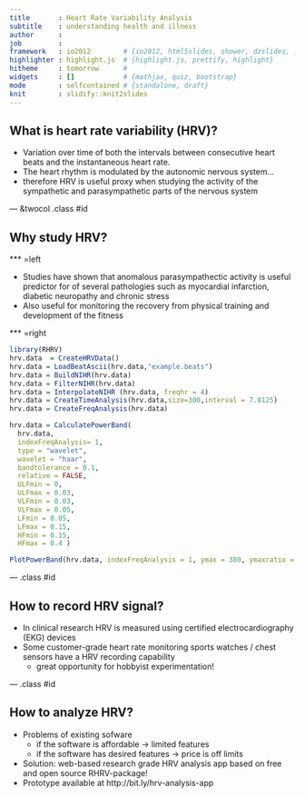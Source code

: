 ```yaml
---
title       : Heart Rate Variability Analysis
subtitle    : understanding health and illness
author      : 
job         : 
framework   : io2012        # {io2012, html5slides, shower, dzslides, ...}
highlighter : highlight.js  # {highlight.js, prettify, highlight}
hitheme     : tomorrow      # 
widgets     : []            # {mathjax, quiz, bootstrap}
mode        : selfcontained # {standalone, draft}
knit        : slidify::knit2slides
---
```


<style>
.title-slide {
  background-color: #FF4500;
  }
  
.title-slide hgroup > h1{
 font-family: 'Oswald', 'Helvetica', sanserif;
 }
 
.title-slide hgroup > h1, 
.title-slide hgroup > h2 {
  color: white ;
}

</style>

## What is heart rate variability (HRV)?

*  Variation over time of both the intervals between consecutive heart beats and the instantaneous heart rate.
*  The heart rhythm is modulated by the autonomic nervous system...
  * therefore HRV is useful proxy when studying the activity of the sympathetic and parasympathetic parts of the nervous system


--- &twocol .class #id 

## Why study HRV?

*** =left

* Studies have shown that anomalous parasympathectic activity is useful predictor for of several pathologies such as myocardial infarction, diabetic neuropathy and chronic stress
* Also useful for monitoring the recovery from physical training and development of the fitness

*** =right

```r
library(RHRV)
hrv.data  = CreateHRVData()
hrv.data = LoadBeatAscii(hrv.data,"example.beats")
hrv.data = BuildNIHR(hrv.data)
hrv.data = FilterNIHR(hrv.data)
hrv.data = InterpolateNIHR (hrv.data, freqhr = 4)
hrv.data = CreateTimeAnalysis(hrv.data,size=300,interval = 7.8125)
hrv.data = CreateFreqAnalysis(hrv.data)

hrv.data = CalculatePowerBand(
  hrv.data,
  indexFreqAnalysis= 1,
  type = "wavelet",
  wavelet = "haar",
  bandtolerance = 0.1,
  relative = FALSE,
  ULFmin = 0,
  ULFmax = 0.03,
  VLFmin = 0.03,
  VLFmax = 0.05,
  LFmin = 0.05,
  LFmax = 0.15,
  HFmin = 0.15,
  HFmax = 0.4 )

PlotPowerBand(hrv.data, indexFreqAnalysis = 1, ymax = 380, ymaxratio = 50)

```

--- .class #id 

## How to record HRV signal?

* In clinical research HRV is measured using certified electrocardiography (EKG) devices
* Some customer-grade heart rate monitoring sports watches / chest sensors have a HRV recording capability
  * great opportunity for hobbyist experimentation!

--- .class #id 

## How to analyze HRV?

* Problems of existing sofware
  * if the software is affordable -> limited features
  * if the software has desired features -> price is off limits 
* Solution: web-based research grade HRV analysis app based on free and open source RHRV-package!
* Prototype available at http://bit.ly/hrv-analysis-app


